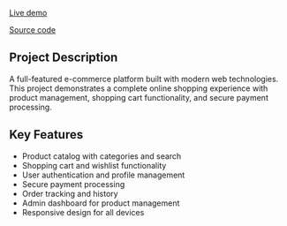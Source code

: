 [Live demo](https://ecommerce-whx.vercel.app/)

[Source code](https://github.com/whoyoux/ecommerce)

## Project Description
A full-featured e-commerce platform built with modern web technologies. This project demonstrates a complete online shopping experience with product management, shopping cart functionality, and secure payment processing.

## Key Features
- Product catalog with categories and search
- Shopping cart and wishlist functionality
- User authentication and profile management
- Secure payment processing
- Order tracking and history
- Admin dashboard for product management
- Responsive design for all devices
